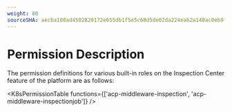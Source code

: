 ```yaml
---
weight: 80
sourceSHA: aecba108ad4502829172e655db1f5e5c68d5de02da224eab2a140ac0eb9f7700
---
```


# Permission Description

The permission definitions for various built-in roles on the Inspection Center feature of the platform are as follows:

<K8sPermissionTable functions={['acp-middleware-inspection', 'acp-middleware-inspectionjob']} />
